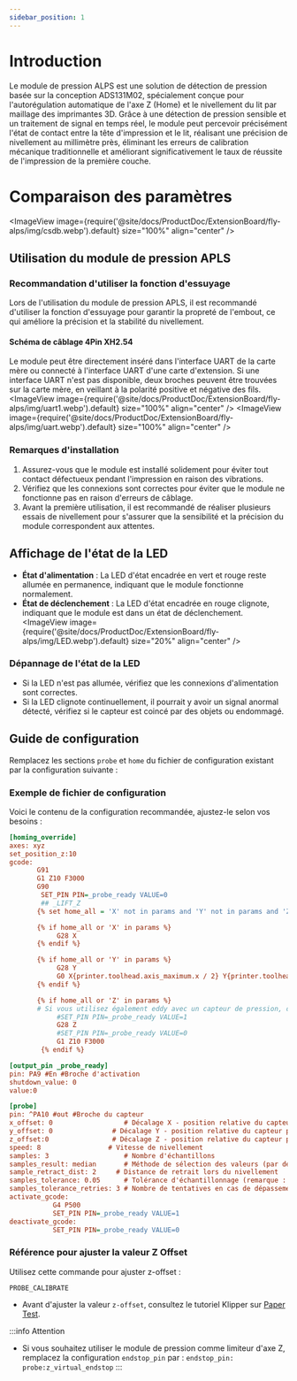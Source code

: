 ```yaml
---
sidebar_position: 1
---
```


# Introduction
Le module de pression ALPS est une solution de détection de pression basée sur la conception ADS131M02, spécialement conçue pour l'autorégulation automatique de l'axe Z (Home) et le nivellement du lit par maillage des imprimantes 3D. Grâce à une détection de pression sensible et un traitement de signal en temps réel, le module peut percevoir précisément l'état de contact entre la tête d'impression et le lit, réalisant une précision de nivellement au millimètre près, éliminant les erreurs de calibration mécanique traditionnelle et améliorant significativement le taux de réussite de l'impression de la première couche.

# Comparaison des paramètres
<ImageView image={require('@site/docs/ProductDoc/ExtensionBoard/fly-alps/img/csdb.webp').default} size="100%" align="center" />

## Utilisation du module de pression APLS

### Recommandation d'utiliser la fonction d'essuyage
Lors de l'utilisation du module de pression APLS, il est recommandé d'utiliser la fonction d'essuyage pour garantir la propreté de l'embout, ce qui améliore la précision et la stabilité du nivellement.

#### Schéma de câblage 4Pin XH2.54
Le module peut être directement inséré dans l'interface UART de la carte mère ou connecté à l'interface UART d'une carte d'extension. Si une interface UART n'est pas disponible, deux broches peuvent être trouvées sur la carte mère, en veillant à la polarité positive et négative des fils.
<ImageView image={require('@site/docs/ProductDoc/ExtensionBoard/fly-alps/img/uart1.webp').default} size="100%" align="center" />
<ImageView image={require('@site/docs/ProductDoc/ExtensionBoard/fly-alps/img/uart.webp').default} size="100%" align="center" />

### Remarques d'installation
1. Assurez-vous que le module est installé solidement pour éviter tout contact défectueux pendant l'impression en raison des vibrations.
2. Vérifiez que les connexions sont correctes pour éviter que le module ne fonctionne pas en raison d'erreurs de câblage.
3. Avant la première utilisation, il est recommandé de réaliser plusieurs essais de nivellement pour s'assurer que la sensibilité et la précision du module correspondent aux attentes.

## Affichage de l'état de la LED
- **État d'alimentation** : La LED d'état encadrée en vert et rouge reste allumée en permanence, indiquant que le module fonctionne normalement.
- **État de déclenchement** : La LED d'état encadrée en rouge clignote, indiquant que le module est dans un état de déclenchement.
<ImageView image={require('@site/docs/ProductDoc/ExtensionBoard/fly-alps/img/LED.webp').default} size="20%" align="center" />

### Dépannage de l'état de la LED
- Si la LED n'est pas allumée, vérifiez que les connexions d'alimentation sont correctes.
- Si la LED clignote continuellement, il pourrait y avoir un signal anormal détecté, vérifiez si le capteur est coincé par des objets ou endommagé.

## Guide de configuration
Remplacez les sections `probe` et `home` du fichier de configuration existant par la configuration suivante :

### Exemple de fichier de configuration
Voici le contenu de la configuration recommandée, ajustez-le selon vos besoins :


```cfg
[homing_override]
axes: xyz
set_position_z:10
gcode:
       G91
       G1 Z10 F3000
       G90
        SET_PIN PIN=_probe_ready VALUE=0
        ## _LIFT_Z
       {% set home_all = 'X' not in params and 'Y' not in params and 'Z' not in params %}

       {% if home_all or 'X' in params %}
            G28 X
       {% endif %}

       {% if home_all or 'Y' in params %}
            G28 Y
            G0 X{printer.toolhead.axis_maximum.x / 2} Y{printer.toolhead.axis_maximum.y / 2} F6000
       {% endif %}

       {% if home_all or 'Z' in params %}
       # Si vous utilisez également eddy avec un capteur de pression, décommentez la ligne suivante
            #SET_PIN PIN=_probe_ready VALUE=1 
            G28 Z 
            #SET_PIN PIN=_probe_ready VALUE=0
            G1 Z10 F3000           
        {% endif %}

[output_pin _probe_ready]
pin: PA9 #En #Broche d'activation
shutdown_value: 0
value:0

[probe]
pin: ^PA10 #out #Broche du capteur
x_offset: 0                  # Décalage X - position relative du capteur par rapport à l'embout
y_offset: 0               # Décalage Y - position relative du capteur par rapport à l'embout
z_offset:0                # Décalage Z - position relative du capteur par rapport à l'embout
speed: 8                 # Vitesse de nivellement
samples: 3                   # Nombre d'échantillons
samples_result: median       # Méthode de sélection des valeurs (par défaut médiane)
sample_retract_dist: 2     # Distance de retrait lors du nivellement
samples_tolerance: 0.05      # Tolérance d'échantillonnage (remarque : des valeurs trop petites peuvent augmenter le nombre d'échantillons)
samples_tolerance_retries: 3 # Nombre de tentatives en cas de dépassement de tolérance
activate_gcode:
           G4 P500
           SET_PIN PIN=_probe_ready VALUE=1
deactivate_gcode:
           SET_PIN PIN=_probe_ready VALUE=0  

```

### Référence pour ajuster la valeur Z Offset
Utilisez cette commande pour ajuster z-offset :
```gcode
PROBE_CALIBRATE
```

- Avant d'ajuster la valeur `z-offset`, consultez le tutoriel Klipper sur [Paper Test](https://www.klipper3d.org/Bed_Level.html#the-paper-test).

:::info Attention
- Si vous souhaitez utiliser le module de pression comme limiteur d'axe Z, remplacez la configuration `endstop_pin` par : `endstop_pin: probe:z_virtual_endstop`
:::
